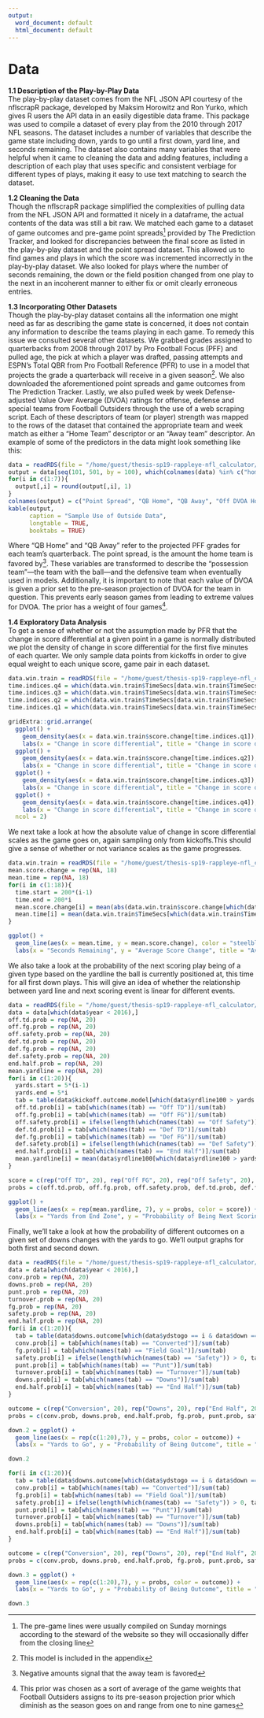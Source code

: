 ```yaml
---
output:
  word_document: default
  html_document: default
---
```

# Data

**1.1 Description of the Play-by-Play Data**  
The play-by-play dataset comes from the NFL JSON API courtesy of the nflscrapR package, developed by Maksim Horowitz and Ron Yurko, which gives R users the API data in an easily digestible data frame. This package was used to compile a dataset of every play from the 2010 through 2017 NFL seasons. The dataset includes a number of variables that describe the game state including down, yards to go until a first down, yard line, and seconds remaining. The dataset also contains many variables that were helpful when it came to cleaning the data and adding features, including a description of each play that uses specific and consistent verbiage for different types of plays, making it easy to use text matching to search the dataset.

**1.2 Cleaning the Data**  
Though the nflscrapR package simplified the complexities of pulling data from the NFL JSON API and formatted it nicely in a dataframe, the actual contents of the data was still a bit raw. We matched each game to a dataset of game outcomes and pre-game point spreads^[The pre-game lines were usually compiled on Sunday mornings according to the steward of the website so they will occasionally differ from the closing line] provided by The Prediction Tracker, and looked for discrepancies between the final score as listed in the play-by-play dataset and the point spread dataset. This allowed us to find games and plays in which the score was incremented incorrectly in the play-by-play dataset. We also looked for plays where the number of seconds remaining, the down or the field position changed from one play to the next in an incoherent manner to either fix or omit clearly erroneous entries.

**1.3 Incorporating Other Datasets**  
Though the play-by-play dataset contains all the information one might need as far as describing the game state is concerned, it does not contain any information to describe the teams playing in each game. To remedy this issue we consulted several other datasets. We grabbed grades assigned to quarterbacks from 2008 through 2017 by Pro Football Focus (PFF) and pulled age, the pick at which a player was drafted, passing attempts and ESPN’s Total QBR from Pro Football Reference (PFR) to use in a model that projects the grade a quarterback will receive in a given season^[This model is included in the appendix]. We also downloaded the aforementioned point spreads and game outcomes from The Prediction Tracker. Lastly, we also pulled week by week Defense-adjusted Value Over Average (DVOA) ratings for offense, defense and special teams from Football Outsiders through the use of a web scraping script. Each of these descriptors of team (or player) strength was mapped to the rows of the dataset that contained the appropriate team and week match as either a “Home Team” descriptor or an “Away team” descriptor. An example of some of the predictors in the data might look something like this:


```r
data = readRDS(file = "/home/guest/thesis-sp19-rappleye-nfl_calculator/data.win.train.Rda")
output = data[seq(101, 501, by = 100), which(colnames(data) %in% c("home.o.dvoa", "home.d.dvoa", "away.o.dvoa", "away.d.dvoa", "vegas.line", "home.grade", "away.grade"))]
for(i in c(1:7)){
  output[,i] = round(output[,i], 1)
}
colnames(output) = c("Point Spread", "QB Home", "QB Away", "Off DVOA Home", "Off DVOA Away", "Def DVOA Home", "Def DVOA Away")
kable(output, 
      caption = "Sample Use of Outside Data",
      longtable = TRUE,
      booktabs = TRUE)
```

Where "QB Home" and "QB Away" refer to the projected PFF grades for each team's quarterback. The point spread, is the amount the home team is favored by^[Negative amounts signal that the away team is favored]. These variables are transformed to describe the "possession team"—the team with the ball—and the defensive team when eventually used in models. Additionally, it is important to note that each value of DVOA is given a prior set to the pre-season projection of DVOA for the team in question. This prevents early season games from leading to extreme values for DVOA. The prior has a weight of four games^[This prior was chosen as a sort of average of the game weights that Football Outsiders assigns to its pre-season projection prior which diminish as the season goes on and range from one to nine games].  

**1.4 Exploratory Data Analysis**    
To get a sense of whether or not the assumption made by PFR that the change in score differential at a given point in a game is normally distributed we plot the density of change in score differential for the first five minutes of each quarter. We only sample data points from kickoffs in order to give equal weight to each unique score, game pair in each dataset.  

```r
data.win.train = readRDS(file = "/home/guest/thesis-sp19-rappleye-nfl_calculator/data.win.train.Rda")
time.indices.q4 = which(data.win.train$TimeSecs[data.win.train$TimeSecs > 600] > 600 & data.win.train$TimeSecs[data.win.train$TimeSecs > 600] <= 900)
time.indices.q3 = which(data.win.train$TimeSecs[data.win.train$TimeSecs > 600] > 1500 & data.win.train$TimeSecs[data.win.train$TimeSecs > 600] <= 1800)
time.indices.q2 = which(data.win.train$TimeSecs[data.win.train$TimeSecs > 600] > 2400 & data.win.train$TimeSecs[data.win.train$TimeSecs > 600] <= 2700)
time.indices.q1 = which(data.win.train$TimeSecs[data.win.train$TimeSecs > 600] > 3300 & data.win.train$TimeSecs[data.win.train$TimeSecs > 600] <= 3600)

gridExtra::grid.arrange(
  ggplot() +
    geom_density(aes(x = data.win.train$score.change[time.indices.q1]), color = "steelblue") +
    labs(x = "Change in score differential", title = "Change in score differential", subtitle = "First five minutes of first quarter"),
  ggplot() +
    geom_density(aes(x = data.win.train$score.change[time.indices.q2]), color = "darkorange") +
    labs(x = "Change in score differential", title = "Change in score differential", subtitle = "First five minutes of second quarter"),
  ggplot() +
    geom_density(aes(x = data.win.train$score.change[time.indices.q3]), color = "darkred") +
    labs(x = "Change in score differential", title = "Change in score differential", subtitle = "First five minutes of third quarter"),
  ggplot() +
    geom_density(aes(x = data.win.train$score.change[time.indices.q4]), color = "darkgreen") +
    labs(x = "Change in score differential", title = "Change in score differential", subtitle = "First five minutes of fourth quarter"),
  ncol = 2)
```

We next take a look at how the absolute value of change in score differential scales as the game goes on, again sampling only from kickoffs.This should give a sense of whether or not variance scales as the game progresses.

```r
data.win.train = readRDS(file = "/home/guest/thesis-sp19-rappleye-nfl_calculator/data.win.train.Rda")
mean.score.change = rep(NA, 18)
mean.time = rep(NA, 18)
for(i in c(1:18)){
  time.start = 200*(i-1)
  time.end = 200*i
  mean.score.change[i] = mean(abs(data.win.train$score.change[which(data.win.train$TimeSecs > time.start & data.win.train$TimeSecs <= time.end)]))
  mean.time[i] = mean(data.win.train$TimeSecs[which(data.win.train$TimeSecs > time.start & data.win.train$TimeSecs <= time.end)])
}

ggplot() +
  geom_line(aes(x = mean.time, y = mean.score.change), color = "steelblue") +
  labs(x = "Seconds Remaining", y = "Average Score Change", title = "Average Score Change vs. Seconds Remaining", subtitle = "2010 to 2015 NFL data")
```

We also take a look at the probability of the next scoring play being of a given type based on the yardline the ball is currently positioned at, this time for all first down plays. This will give an idea of whether the relationship between yard line and next scoring event is linear for different events.  

```r
data = readRDS(file = "/home/guest/thesis-sp19-rappleye-nfl_calculator/cleaned-data-part-4.Rda")
data = data[which(data$year < 2016),]
off.td.prob = rep(NA, 20)
off.fg.prob = rep(NA, 20)
off.safety.prob = rep(NA, 20)
def.td.prob = rep(NA, 20)
def.fg.prob = rep(NA, 20)
def.safety.prob = rep(NA, 20)
end.half.prob = rep(NA, 20)
mean.yardline = rep(NA, 20)
for(i in c(1:20)){
  yards.start = 5*(i-1)
  yards.end = 5*i
  tab = table(data$kickoff.outcome.model[which(data$yrdline100 > yards.start & data$yrdline100 <= yards.end & data$down == 1)])
  off.td.prob[i] = tab[which(names(tab) == "Off TD")]/sum(tab)
  off.fg.prob[i] = tab[which(names(tab) == "Off FG")]/sum(tab)
  off.safety.prob[i] = ifelse(length(which(names(tab) == "Off Safety")) > 0, tab[which(names(tab) == "Off Safety")]/sum(tab), 0)
  def.td.prob[i] = tab[which(names(tab) == "Def TD")]/sum(tab)
  def.fg.prob[i] = tab[which(names(tab) == "Def FG")]/sum(tab)
  def.safety.prob[i] = ifelse(length(which(names(tab) == "Def Safety")) > 0, tab[which(names(tab) == "Def Safety")]/sum(tab), 0)
  end.half.prob[i] = tab[which(names(tab) == "End Half")]/sum(tab)
  mean.yardline[i] = mean(data$yrdline100[which(data$yrdline100 > yards.start & data$yrdline100 <= yards.end & data$down == 1)])
}

score = c(rep("Off TD", 20), rep("Off FG", 20), rep("Off Safety", 20), rep("Def TD", 20), rep("Def FG", 20), rep("Def Safety", 20), rep("End Half", 20))
probs = c(off.td.prob, off.fg.prob, off.safety.prob, def.td.prob, def.fg.prob, def.safety.prob, end.half.prob)

ggplot() +
  geom_line(aes(x = rep(mean.yardline, 7), y = probs, color = score)) +
  labs(x = "Yards from End Zone", y = "Probability of Being Next Scoring Event", title = "P(Next Scoring Event) vs. Yard Line", subtitle = "2010 to 2015 NFL data")
```

Finally, we'll take a look at how the probability of different outcomes on a given set of downs changes with the yards to go. We'll output graphs for both first and second down.

```r
data = readRDS(file = "/home/guest/thesis-sp19-rappleye-nfl_calculator/cleaned-data-part-4.Rda")
data = data[which(data$year < 2016),]
conv.prob = rep(NA, 20)
downs.prob = rep(NA, 20)
punt.prob = rep(NA, 20)
turnover.prob = rep(NA, 20)
fg.prob = rep(NA, 20)
safety.prob = rep(NA, 20)
end.half.prob = rep(NA, 20)
for(i in c(1:20)){
  tab = table(data$downs.outcome[which(data$ydstogo == i & data$down == 2)])
  conv.prob[i] = tab[which(names(tab) == "Converted")]/sum(tab)
  fg.prob[i] = tab[which(names(tab) == "Field Goal")]/sum(tab)
  safety.prob[i] = ifelse(length(which(names(tab) == "Safety")) > 0, tab[which(names(tab) == "Safety")]/sum(tab), 0)
  punt.prob[i] = tab[which(names(tab) == "Punt")]/sum(tab)
  turnover.prob[i] = tab[which(names(tab) == "Turnover")]/sum(tab)
  downs.prob[i] = tab[which(names(tab) == "Downs")]/sum(tab)
  end.half.prob[i] = tab[which(names(tab) == "End Half")]/sum(tab)
}

outcome = c(rep("Conversion", 20), rep("Downs", 20), rep("End Half", 20), rep("Field Goal", 20), rep("Punt", 20), rep("Safety", 20), rep("Turnover", 20))
probs = c(conv.prob, downs.prob, end.half.prob, fg.prob, punt.prob, safety.prob, turnover.prob)

down.2 = ggplot() +
  geom_line(aes(x = rep(c(1:20),7), y = probs, color = outcome)) +
  labs(x = "Yards to Go", y = "Probability of Being Outcome", title = "P(Downs Outcome) vs. Yards to Go on 2nd Down", subtitle = "2010 to 2015 NFL data")

down.2

for(i in c(1:20)){
  tab = table(data$downs.outcome[which(data$ydstogo == i & data$down == 3)])
  conv.prob[i] = tab[which(names(tab) == "Converted")]/sum(tab)
  fg.prob[i] = tab[which(names(tab) == "Field Goal")]/sum(tab)
  safety.prob[i] = ifelse(length(which(names(tab) == "Safety")) > 0, tab[which(names(tab) == "Safety")]/sum(tab), 0)
  punt.prob[i] = tab[which(names(tab) == "Punt")]/sum(tab)
  turnover.prob[i] = tab[which(names(tab) == "Turnover")]/sum(tab)
  downs.prob[i] = tab[which(names(tab) == "Downs")]/sum(tab)
  end.half.prob[i] = tab[which(names(tab) == "End Half")]/sum(tab)
}

outcome = c(rep("Conversion", 20), rep("Downs", 20), rep("End Half", 20), rep("Field Goal", 20), rep("Punt", 20), rep("Safety", 20), rep("Turnover", 20))
probs = c(conv.prob, downs.prob, end.half.prob, fg.prob, punt.prob, safety.prob, turnover.prob)

down.3 = ggplot() +
  geom_line(aes(x = rep(c(1:20),7), y = probs, color = outcome)) +
  labs(x = "Yards to Go", y = "Probability of Being Outcome", title = "P(Downs Outcome) vs. Yards to Go on 3rd Down", subtitle = "2010 to 2015 NFL data")

down.3
```
